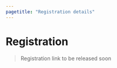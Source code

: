 ```yaml
--- 
pagetitle: "Registration details"
--- 
```


# Registration

> Registration link to be released soon

